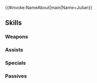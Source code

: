 {{#invoke:NameAbout|main|Name=Julian}}{{HeroPage Tabs}}
{{Hero Infobox
|Name=Julian
|Title=Tender Thief
|WeaponType=Colorless Dagger
|Origin=Fire Emblem: Mystery of the Emblem
|Gender=Male
|MoveType=Infantry
|actorJP=木村良平
|actorEN=Shannon McKain
|artist=山田孝太郎
|additionDate=July 20, 2020
|releaseDate=July 20, 2020
|randomStartTime=2020-08-20T07:00:00Z
|poolDate=August 7, 2020
|poolRarities=5
|cv1=1
|cv2=400800
|TagID=ジュリアン
|InternalID=545
|Properties=specRate_202302
|description=A reformed thief who takes the War of Shadows as a chance to atone for his crimes. Lives and works in a convent with Sister Lena. Appears in Fire Emblem: Mystery of the Emblem.
}}
{{Stats Page
|Lv1HP=18|Lv1ATK=8|Lv1SPD=10|Lv1DEF=7|Lv1RES=5
|GRHP=50|GRATK=70|GRSPD=65|GRDEF=60|GRRES=30
}}
==Skills==
===Weapons===
{{Weapons Table
|weapon1=Iron Dagger
|weapon1Default=1
|weapon1Unlock=1
|weapon2=Steel Dagger
|weapon2Default=2
|weapon2Unlock=2
|weapon3=Caltrop Dagger
|weapon3Default=4
|weapon3Unlock=3
|weapon4=Caltrop Dagger+
|weapon4Default=5
|weapon4Unlock=5
|weapon5=Thief's Honesty
|weapon5Default=
|weapon5Unlock=5
}}
===Assists===
{{Assists Table
}}
===Specials===
{{Specials Table
|special1=New Moon
|special1Default=4
|special1Unlock=3
|special2=Moonbow
|special2Default=
|special2Unlock=4
}}
===Passives===
{{Passives Table
|passiveA1=Close Foil
|passiveA1Unlock=5
|passiveB1=Lull Atk/Spd 1
|passiveB2=Lull Atk/Spd 2
|passiveB3=Lull Atk/Spd 3
|passiveB1Unlock=1
|passiveB2Unlock=2
|passiveB3Unlock=4
}}
{{Heroes Navbox}}
